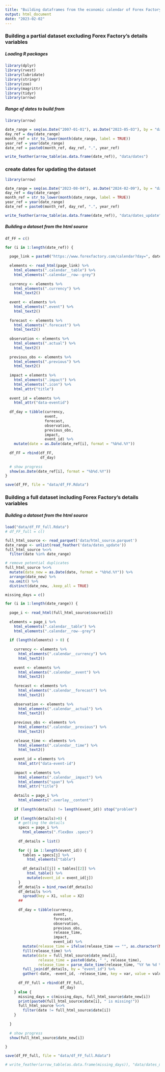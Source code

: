 ```yaml
---
title: "Building dataframes from the economic calendar of Forex Factory"
output: html_document
date: "2023-02-02"
---
```


### Building a partial dataset excluding Forex Factory's details variables

##### Loading R packages
```r
library(dplyr)
library(rvest)
library(lubridate)
library(stringr)
library(zoo)
library(magrittr)
library(tidyr)
library(arrow)
```

##### Range of dates to build from
```r
library(arrow)

date_range = seq(as.Date("2007-01-01"), as.Date("2023-05-03"), by = "days")
day_ref = day(date_range)
month_ref = str_to_lower(month(date_range, label = TRUE))
year_ref = year(date_range)
date_ref = paste0(month_ref, day_ref, ".", year_ref)

write_feather(arrow_table(as.data.frame(date_ref)), "data/dates")
```

### create dates for updating the dataset
```r
library(arrow)

date_range = seq(as.Date("2023-08-04"), as.Date("2024-02-09"), by = "days")
day_ref = day(date_range)
month_ref = str_to_lower(month(date_range, label = TRUE))
year_ref = year(date_range)
date_ref = paste0(month_ref, day_ref, ".", year_ref)

write_feather(arrow_table(as.data.frame(date_ref)), "data/dates_update")
```

##### Building a dataset from the html source
```r
df_FF = c()

for (i in 1:length(date_ref)) {
  
  page_link = paste0("https://www.forexfactory.com/calendar?day=", date_ref[i])
  
  elements <- read_html(page_link) %>% 
    html_elements(".calendar__table") %>% 
    html_elements(".calendar__row--grey")
  
  currency <- elements %>%
    html_elements(".currency") %>%
    html_text2()
  
  event <- elements %>%
    html_elements(".event") %>%
    html_text2()
  
  forecast <- elements %>%
    html_elements(".forecast") %>%
    html_text2()
  
  observation <- elements %>%
    html_elements(".actual") %>%
    html_text2()
  
  previous_obs <- elements %>%
    html_elements(".previous") %>%
    html_text2()
  
  impact = elements %>%
    html_elements(".impact") %>%
    html_elements(".icon") %>%
    html_attr("title")
  
  event_id = elements %>%
    html_attr("data-eventid")
  
  df_day = tibble(currency,
                  event,
                  forecast,
                  observation,
                  previous_obs,
                  impact,
                  event_id) %>%
    mutate(date = as.Date(date_ref[i], format = "%b%d.%Y"))
  
  df_FF = rbind(df_FF,
                df_day)
  
  # show progress
  show(as.Date(date_ref[i], format = "%b%d.%Y"))
}

save(df_FF, file = "data/df_FF.Rdata")
```

### Building a full dataset including Forex Factory's details variables
##### Building a dataset from the html source
```r
load("data/df_FF_full.Rdata")
# df_FF_full = c()

full_html_source <- read_parquet('data/html_source.parquet')
date_range <- unlist(read_feather('data/dates_update'))
full_html_source %<>%
  filter(date %in% date_range)

# remove potential duplicates
full_html_source %<>%
  mutate(date_new = as.Date(date, format = "%b%d.%Y")) %>% 
  arrange(date_new) %>%
  na.omit() %>%
  distinct(date_new, .keep_all = TRUE)

missing_days = c()

for (i in 1:length(date_range)) {
  
  page_i <- read_html(full_html_source$source[i])
  
  elements = page_i %>% 
    html_elements(".calendar__table") %>% 
    html_elements(".calendar__row--grey")
  
  if (length(elements) > 0) {
    
    currency <- elements %>%
      html_elements(".calendar__currency") %>%
      html_text2()
    
    event <- elements %>%
      html_elements(".calendar__event") %>%
      html_text2()
    
    forecast <- elements %>%
      html_elements(".calendar__forecast") %>%
      html_text2()
    
    observation <- elements %>%
      html_elements(".calendar__actual") %>%
      html_text2()
    
    previous_obs <- elements %>%
      html_elements(".calendar__previous") %>%
      html_text2()
    
    release_time <- elements %>%
      html_elements(".calendar__time") %>%
      html_text2()
    
    event_id = elements %>%
      html_attr("data-event-id")
    
    impact = elements %>%
      html_elements(".calendar__impact") %>%
      html_elements("span") %>%
      html_attr("title")
    
    details = page_i %>%
      html_elements(".overlay__content")
    
    if (length(details) != length(event_id)) stop("problem")
    
    if (length(details)>0) {
      # getting the details
      specs = page_i %>%
        html_elements(".flexBox .specs")
      
      df_details = list()
      
      for (j in 1:length(event_id)) {
        tables = specs[j] %>%
          html_elements("table")
        
        df_details[[j]] = tables[[2]] %>%
          html_table() %>%
          mutate(event_id = event_id[j])
      }
      df_details = bind_rows(df_details)
      df_details %<>% 
        spread(key = X1, value = X2)
      ##
      
      df_day = tibble(currency,
                      event,
                      forecast,
                      observation,
                      previous_obs,
                      release_time,
                      impact,
                      event_id) %>%
        mutate(release_time = ifelse(release_time == "", as.character(NA), release_time)) %>%
        fill(release_time) %>%
        mutate(date = full_html_source$date_new[i],
               release_time = paste0(date, " ", release_time),
               release_time = parse_date_time(release_time, "%Y %m %d %H:%M%p")) %>%
        full_join(df_details, by = "event_id") %>%
        gather(-date, -event_id, -release_time, key = var, value = value)
      
      df_FF_full = rbind(df_FF_full,
                         df_day)
    } else {
      missing_days = c(missing_days, full_html_source$date_new[i])
      print(paste0(full_html_source$date[i], " is missing!"))
      full_html_source %<>%
        filter(date != full_html_source$date[i])
    }
    
  }
  
  # show progress
  show(full_html_source$date_new[i])
  
}

save(df_FF_full, file = "data/df_FF_full.Rdata")
```

```r
# write_feather(arrow_table(as.data.frame(missing_days)), "data/dates_missing")
```

